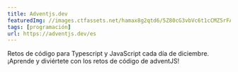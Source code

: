 ```yaml
---
title: Adventjs.dev
featuredImg: //images.ctfassets.net/hamax8g2qtd6/5Z80cG3vbVc6t1cCMZ5rFA/f79d37824b596f75ccd63781c9a60f97/og.png
tags: [programación]
url: https://adventjs.dev/es
---
```


Retos de código para Typescript y JavaScript cada día de diciembre. ¡Aprende y diviértete con los retos de código de adventJS!
